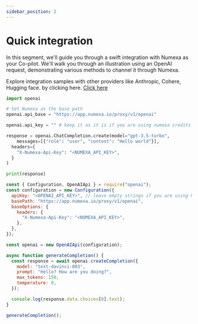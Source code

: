 ```yaml
---
sidebar_position: 2
---
```



# Quick integration

In this segment, we'll guide you through a swift integration with Numexa as your Co-pilot. We'll walk you through an illustration using an OpenAI request, demonstrating various methods to channel it through Numexa.

Explore integration samples with other providers like Anthropic, Cohere, Hugging face. by clicking here. [Click here](https://github.com/NumexaHQ)

<Tabs>

  <TabItem value="go" label="Python" default>

```python
import openai

# Set Numexa as the base path
openai.api_base = "https://app.numexa.io/proxy/v1/openai"

openai.api_key = "" # keep it as it is if you are using numexa credits

response = openai.ChatCompletion.create(model="gpt-3.5-turbo",
    messages=[{"role": "user", "content": "Hello world"}],
  headers={
    "X-Numexa-Api-Key": "<NUMEXA_API_KEY>",
  }
)

print(response)
```

  </TabItem>
  <TabItem value="js" label="NodeJS">

```js
const { Configuration, OpenAIApi } = require("openai");
const configuration = new Configuration({
  apiKey: "<OPENAI_API_KEY>", // leave empty strings if you are using Numexa credits
  basePath: "https://app.numexa.io/proxy/v1/openai",
  baseOptions: {
    headers: {
      "X-Numexa-Api-Key": "<NUMEXA_API_KEY>",
    },
  },
});

const openai = new OpenAIApi(configuration);

async function generateCompletion() {
  const response = await openai.createCompletion({
    model: "text-davinci-003",
    prompt: "Hello? How are you doing?",
    max_tokens: 150,
    temperature: 0,
  });

  console.log(response.data.choices[0].text);
}

generateCompletion();
```

  </TabItem>
</Tabs>
